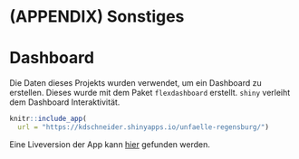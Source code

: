 # (APPENDIX) Sonstiges {-}
# Dashboard {#dashboard}

Die Daten dieses Projekts wurden verwendet, um ein Dashboard zu erstellen. Dieses wurde mit dem Paket `flexdashboard` erstellt. `shiny` verleiht dem Dashboard Interaktivität.

```r
knitr::include_app(
  url = "https://kdschneider.shinyapps.io/unfaelle-regensburg/")
```

Eine Liveversion der App kann [hier](https://kdschneider.shinyapps.io/unfaelle-regensburg) gefunden werden. 